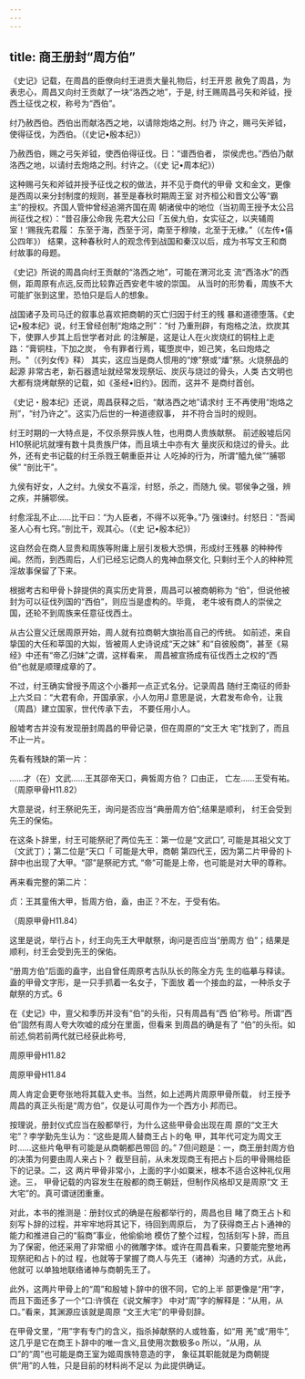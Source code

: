 ```yaml
---
---
---
```

title: 商王册封“周方伯”
---



《史记》记载，在周昌的臣僚向纣王进贡大量礼物后，纣王开恩 赦免了周昌，为表忠心，周昌又向纣王贡献了一块“洛西之地”，于是, 纣王赐周昌弓矢和斧钺，授西土征伐之权，称号为“西伯”。

纣乃赦西伯。西伯出而献洛西之地，以请除炮烙之刑。纣乃 许之，赐弓矢斧钺，使得征伐，为西伯。（《史记•殷本纪》）

乃赦西伯，赐之弓矢斧钺，使西伯得征伐。日：“谱西伯者， 崇侯虎也。”西伯乃献洛西之地，以请纣去炮烙之刑。纣许之。（《史 记•周本纪》）

这种赐弓矢和斧钺并授予征伐之权的做法，并不见于商代的甲骨 文和金文，更像是西周以来分封制度的规则，甚至是春秋时期周王室 对齐桓公和晋文公等“霸主”的授权。齐国人管仲曾经追溯齐国在周 朝诸侯中的地位（当初周王授予太公吕尚征伐之权）：“昔召康公命我 先君大公曰「五侯九伯，女实征之，以夹辅周室！‘赐我先君履： 东至于海，西至于河，南至于穆陵，北至于无棣。”（《左传•僖公四年》） 结果，这种春秋时人的观念传到战国和秦汉以后，成为书写文王和商 纣故事的母题。

《史记》所说的周昌向纣王贡献的“洛西之地”，可能在渭河北支 流“西洛水”的西侧，距周原有点远,反而比较靠近西安老牛坡的崇国。 从当时的形势看，周族不大可能扩张到这里，恐怕只是后人的想象。

战国诸子及司马迁的叙事总喜欢把商朝的灭亡归因于纣王的残 暴和道德堕落。《史记•殷本纪》说，纣王曾经创制“炮烙之刑”：“纣 乃重刑辟，有炮格之法，炊炭其下，使罪人步其上后世学者对此 的注解是，这是让人在火炭烧红的铜柱上走路：“膏铜柱，下加之炭， 令有罪者行焉，辄堕炭中，妲己笑，名曰炮烙之刑。"（《列女传》释） 其实，这应当是商人惯用的“燎”祭或“燔”祭。火烧祭品的起源 非常古老，新石器遗址就经常发现祭坛、炭灰与烧过的骨头，人类 古文明也大都有烧烤献祭的记载，如《圣经•旧约》。因而，这并不 是商纣首创。

《史记・殷本纪》还说，周昌获释之后，“献洛西之地”请求纣 王不再使用“炮烙之刑”，“纣乃许之”。这实乃后世的一种道德叙事， 并不符合当时的规则。

纣王时期的一大特点是，不仅杀祭异族人牲，也用商人贵族献祭。 前述殷墟后冈H10祭祀坑就埋有数十具贵族尸体，而且填土中亦有大 量炭灰和烧过的骨头。此外，还有史书记载的纣王杀戮王朝重臣并让 人吃掉的行为，所谓“醯九侯”“脯鄂侯” “剖比干”。

九侯有好女，人之纣。九侯女不喜淫，纣怒，杀之，而随九 侯。鄂侯争之强，辨之疾，并脯鄂侯。

纣愈淫乱不止……比干曰：“为人臣者，不得不以死争。”乃 强谏纣。纣怒日：“吾闻圣人心有七窍。”剖比干，观其心。（《史 记•殷本纪》）

这自然会在商人显贵和周族等附庸上层引发极大恐惧，形成纣王残暴 的种种传闻。然而，到西周后，人们已经忘记商人的鬼神血祭文化, 只剩纣王个人的种种荒淫故事保留了下来。

根据考古和甲骨卜辞提供的真实历史背景，周昌可以被商朝称为 “伯”，但说他被封为可以征伐列国的“西伯”，则应当是虚构的。毕竟， 老牛坡有商人的崇侯之国，还轮不到周族来任意征伐西土。

从古公亶父迁居周原开始，周人就有拉商朝大旗抬高自己的传统。 如前述，来自挚国的大任和莘国的大姒，皆被周人史诗说成“天之妹” 和“自彼殷商”，甚至《易经》中还有“帝乙归妹”之谓，这样看来， 周昌被宣扬成有征伐西土之权的“西伯”也就是顺理成章的了。

不过，纣王确实曾授予周这个小番邦一点正式名分。记录周昌 随纣王南征的师卦上六爻曰：“大君有命，开国承家，小人勿用J 意思是说，大君发布命令，让我（周昌）建立国家，世代传承下去， 不要任用小人。

殷墟考古并没有发现册封周昌的甲骨记录，但在周原的“文王大 宅”找到了，而且不止一片。

先看有残缺的第一片：

……才（在）文武……王其邵帝天口，典皙周方伯？ 口由正， 亡左……王受有祐。（周原甲骨H11.82）

大意是说，纣王祭祀先王，询问是否应当“典册周方伯”;结果是顺利， 纣王会受到先王的保佑。

在这条卜辞里，纣王可能祭祀了两位先王：第一位是“文武口”, 可能是其祖父文丁（文武丁）；第二位是“天口「 可能是大甲，商朝 第四代王，因为第二片甲骨的卜辞中也出现了大甲。“邵”是祭祀方式, “帝”可能是上帝，也可能是对大甲的尊称。

再来看完整的第二片：

贞：王其童侑大甲，哲周方伯，盍，由正？不左，于受有佑。

（周原甲骨H11.84）

这里是说，举行占卜，纣王向先王大甲献祭，询问是否应当“册周方 伯”；结果是顺利，纣王会受到先王的保佑。

“册周方伯”后面的盍字，出自曾任周原考古队队长的陈全方先 生的临摹与释读。盍的甲骨文字形，是一只手抓着一名女子，下面放 着一个接血的盆，一种杀女子献祭的方式。6

在《史记》中，亶父和季历并没有“伯”的头衔，只有周昌有“西 伯”称号。所谓“西伯”固然有周人夸大吹嘘的成分在里面，但看来 到周昌的确是有了 “伯”的头衔。如前述,倘若前两代就已经获此称号,



周原甲骨H11.82

周原甲骨H11.84

周人肯定会更夸张地将其载入史书。当然，如上述两片周原甲骨所载， 纣王授予周昌的真正头衔是“周方伯”，仅是认可周作为一个西方小 邦而已。

按理说，册封仪式应当在殷都举行，为什么这些甲骨会出现在周 原的“文王大宅”？李学勤先生认为：“这些是周人替商王占卜的龟 甲，其年代可定为周文王时……这些片龟甲有可能是从商朝都邑带回 的。” 7但问题是：一，商王册封周方伯的决策为何要由周人来占卜？ 截至目前，从未发现商王有把占卜后的甲骨赐给臣下的记录。二，这 两片甲骨非常小，上面的字小如粟米，根本不适合这种礼仪用途。三， 甲骨记载的内容发生在殷都的商王朝廷，但制作风格却又是周原“文 王大宅”的。真可谓谜团重重。

对此，本书的推测是：册封仪式的确是在殷都举行的，周昌也目 睹了商王占卜和刻写卜辞的过程，并牢牢地将其记下，待回到周原后， 为了获得商王占卜通神的能力和推进自己的“翦商”事业，他偷偷地 模仿了整个过程，包括刻写卜辞，而且为了保密，他还采用了非常细 小的微雕字体。或许在周昌看来，只要能完整地再现祭祀和占卜的过 程，也就等于掌握了商人与先王（诸神）沟通的方式，从此，他就可 以单独地联络诸神与商朝先王了。

此外，这两片甲骨上的“周”和殷墟卜辞中的很不同，它的上半 部更像是“用”字，而且下面还多了一个“口:许慎在《说文解字》 中对“周”字的解释是：“从用，从口。”看来，其渊源应该就是周原 “文王大宅”的甲骨刻辞。

在甲骨文里，“用”字有专门的含义，指杀掉献祭的人或牲畜，如“用 羌”或“用牛”,这几乎是它在商王卜辞中的唯一含义,且使用次数极多o 所以，“从用，从口”的“周”也可能是商王室为姬周族特意造的字， 象征其职能就是为商朝提供“用”的人牲，只是目前的材料尚不足以 为此提供确证。